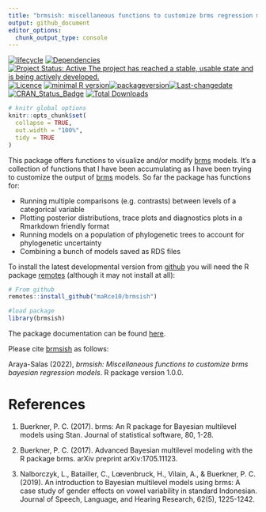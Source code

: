 ```yaml
---
title: "brmsish: miscellaneous functions to customize brms regression models"
output: github_document
editor_options: 
  chunk_output_type: console
---
```


<!-- README.md is generated from README.Rmd. Please edit that file -->

[![lifecycle](https://lifecycle.r-lib.org/articles/figures/lifecycle-experimental.svg)](https://lifecycle.r-lib.org/articles/stages.html) [![Dependencies](https://tinyverse.netlify.com/badge/brmsish)](https://cran.r-project.org/package=brmsish) [![Project Status: Active  The project has reached a stable, usable state and is being actively developed.](https://www.repostatus.org/badges/latest/active.svg)](https://www.repostatus.org/#active) [![Licence](https://img.shields.io/badge/https://img.shields.io/badge/licence-GPL--2-blue.svg.svg)](https://www.gnu.org/licenses/gpl-3.0.en.html) [![minimal R version](https://img.shields.io/badge/R%3E%3D-`r strsplit(gsub("depends: R \\(|\\)", "", grep("DEPENDS", ignore.case = TRUE, readLines(con = "./DESCRIPTION"), value = TRUE), ignore.case = TRUE), ",")[[1]][1]`-6666ff.svg)](https://cran.r-project.org/)[![packageversion](https://img.shields.io/badge/Package%20version-`r gsub("version: |version:", "", grep("^version", ignore.case = TRUE, readLines(con = "./DESCRIPTION"), value = TRUE), ignore.case = TRUE)`-orange.svg?style=flat-square)](commits/develop)[![Last-changedate](https://img.shields.io/badge/last%20change-`r gsub('-', '--', Sys.Date())`-yellowgreen.svg)](/commits/master) [![CRAN_Status_Badge](https://www.r-pkg.org/badges/version/brmsish)](https://cran.r-project.org/package=brmsish)
[![Total Downloads](https://cranlogs.r-pkg.org/badges/grand-total/brmsish)](https://cranlogs.r-pkg.org/badges/grand-total/brmsish)

```r

# knitr global options
knitr::opts_chunk$set(
  collapse = TRUE,
  out.width = "100%",
  tidy = TRUE
)


```


This package offers functions to visualize and/or modify [brms](https://paul-buerkner.github.io/brms/index.html) models. It's a collection of functions that I have been accumulating as I have been trying to customize the output of [brms](https://paul-buerkner.github.io/brms/index.html) models. So far the package has functions for:

- Running multiple comparisons (e.g. contrasts) between levels of a categorical variable
- Plotting posterior distributions, trace plots and diagnostics plots in a Rmarkdown friendly format
- Running models on a population of phylogenetic trees to account for phylogenetic uncertainty
- Combining a bunch of models saved as RDS files

<!-- Unlike other packages for setting up research compendiums, `brmsish` has very simple functionality. Hence, users can focus on the research project itself rather than on learning how to use a new R package. -->

To install the latest developmental version from [github](https://github.com/) you will need the R package [remotes](https://cran.r-project.org/package=remotes) (although it may not install at all):

```r

# From github
remotes::install_github("maRce10/brmsish")

#load package
library(brmsish)

```

The package documentation can be found [here](https://marce10.github.io/brmsish/).

Please cite [brmsish](https://marce10.github.io/brmsish/) as follows:

Araya-Salas (2022), *brmsish: Miscellaneous functions to customize brms bayesian regression models*. R package version 1.0.0. 


# References

1. Buerkner, P. C. (2017). brms: An R package for Bayesian multilevel models using Stan. Journal of statistical software, 80, 1-28.

1. Buerkner, P. C. (2017). Advanced Bayesian multilevel modeling with the R package brms. arXiv preprint arXiv:1705.11123.

1. Nalborczyk, L., Batailler, C., Lœvenbruck, H., Vilain, A., & Buerkner, P. C. (2019). An introduction to Bayesian multilevel models using brms: A case study of gender effects on vowel variability in standard Indonesian. Journal of Speech, Language, and Hearing Research, 62(5), 1225-1242.

